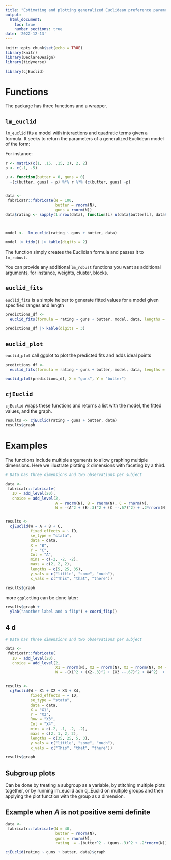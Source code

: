 ```yaml
---
title: "Estimating and plotting generalized Euclidean preference parameters from conjoint data"
output: 
  html_document:
    toc: true
    number_sections: true
date: '2022-12-13'
---
```


```r
knitr::opts_chunk$set(echo = TRUE)
library(knitr)
library(DeclareDesign)
library(tidyverse)

```


```r
library(cjEuclid)
```


# Functions

The package has three functions and a wrapper.

## `lm_euclid` 

`lm_euclid`  fits a model with interactions and quadratic terms given a formula. It seeks to return the parameters of a generalized Euclidean model of the form:



For instance:

```r

r <- matrix(c(1, .15, .15, 2), 2, 2)
p <- c(.1, .5)

u <- function(butter = 0, guns = 0)
  -(c(butter, guns) - p) %*% r %*% (c(butter, guns) -p)


data <-
 fabricatr::fabricate(N = 100,
                      butter = rnorm(N), 
                      guns = rnorm(N))
data$rating <- sapply(1:nrow(data), function(i) u(data$butter[i], data$guns[i]))



model <-  lm_euclid(rating ~ guns + butter, data)

model |> tidy() |> kable(digits = 2)

```
The function simply creates the Euclidian formula and passes it to `lm_robust`. 

You can provide any additional `lm_robust` functions you want as additional arguments, for instance, weights, cluster, blocks.


## `euclid_fits`

`euclid_fits` is a simple helper to generate fitted values for a model given specified ranges and length

```r

predictions_df <- 
  euclid_fits(formula = rating ~ guns + butter, model, data, lengths = c(2,3))

predictions_df |> kable(digits = 3)
```


## `euclid_plot`

`euclid_plot` call ggplot to plot the predicted fits and adds ideal points

```r

predictions_df <- 
  euclid_fits(formula = rating ~ guns + butter, model, data, lengths = c(20,20))

euclid_plot(predictions_df, X = "guns", Y = "butter")

```

## `cjEuclid`


 `cjEuclid` wraps these functions and returns a list with the model, the fitted values, and the graph.
 
 

```r

results <- cjEuclid(rating ~ guns + butter, data)
results$graph


```

# Examples

The functions include multiple arguments to allow graphing multiple dimensions.  Here we illustrate plotting 2 dimensions with faceting by a third.

```r

# Data has three dimensions and two observations per subject

data <-
 fabricatr::fabricate(
   ID = add_level(20),
   choice = add_level(2,
                      A = rnorm(N), B = rnorm(N), C = rnorm(N),
                      W = -(A^2 + (B-.3)^2 + (C --.67)^2) + .2*rnorm(N) + 3*A*B))


results <- 
  cjEuclid(W ~ A + B + C,
           fixed_effects = ~ ID,
           se_type = "stata", 
           data = data,
           X = "B",
           Y = "C",
           Col = "A",
           mins = c(-2, -2, -2),
           maxs = c(2, 2, 2),
           lengths = c(5, 25, 35),
           y_vals = c("little", "some", "much"),
           x_vals = c("This", "that", "there"))

results$graph
```

more `ggplot`ting can be done later:

```r
results$graph + 
  ylab("another label and a flip") + coord_flip() 

```


## 4 d

```r

# Data has three dimensions and two observations per subject

data <-
 fabricatr::fabricate(
   ID = add_level(20),
   choice = add_level(2,
                      X1 = rnorm(N), X2 = rnorm(N), X3 = rnorm(N), X4 = rnorm(N), 
                      W = -(X1^2 + (X2-.3)^2 + (X3 --.67)^2 + X4^2)  + .2*rnorm(N)))


results <- 
  cjEuclid(W ~ X1 + X2 + X3 + X4,
           fixed_effects = ~ ID,
           se_type = "stata", 
           data = data,
           X = "X1",
           Y = "X2",
           Row = "X3",
           Col = "X4",
           mins = c(-2, -1, -2, -2),
           maxs = c(2, 1, 2, 2),
           lengths = c(35, 25, 5, 3),
           y_vals = c("little", "some", "much"),
           x_vals = c("This", "that", "there"))

results$graph
```


## Subgroup plots

Can be done by treating a subgroup as a variable, by stitching multiple plots together, or by running lm_euclid adn cj_Euclid on multiple groups and then applying the plot function with the group as a dimension.


## Example when $A$ is not positive semi definite

```r
data <-
 fabricatr::fabricate(N = 40,
                      butter = rnorm(N), 
                      guns = rnorm(N),
                      rating  = -(butter^2 - (guns-.3)^2 + .2*rnorm(N)))

cjEuclid(rating ~ guns + butter, data)$graph


```
